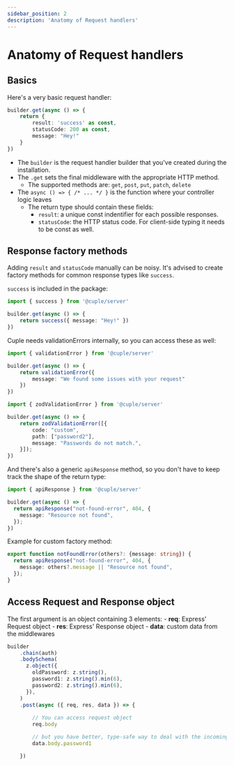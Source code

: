 ```yaml
---
sidebar_position: 2
description: 'Anatomy of Request handlers'
---
```


# Anatomy of Request handlers

## Basics

Here's a very basic request handler:
```ts
builder.get(async () => {
    return {
        result: 'success' as const,
        statusCode: 200 as const,
        message: "Hey!"
    }
})
```

 - The `builder` is the request handler builder that you've created during the installation.
 - The `.get` sets the final middleware with the appropriate HTTP method.
    - The supported methods are: `get`, `post`, `put`, `patch`, `delete`
 - The `async () => { /* ... */ }` is the function where your controller logic leaves
    - The return type should contain these fields:
        - `result`: a unique const indentifier for each possible responses.
        - `statusCode`: the HTTP status code. For client-side typing it needs to be const as well.

## Response factory methods

Adding `result` and `statusCode` manually can be noisy.
It's advised to create factory methods for common response types like `success`.

`success` is included in the package:

```ts
import { success } from '@cuple/server'

builder.get(async () => {
    return success({ message: "Hey!" })
})
```

Cuple needs validationErrors internally, so you can access these as well:

```ts
import { validationError } from '@cuple/server'

builder.get(async () => {
    return validationError({
        message: "We found some issues with your request"
    })
})
```

```ts
import { zodValidationError } from '@cuple/server'

builder.get(async () => {
    return zodValidationError([{
        code: "custom",
        path: ["password2"],
        message: "Passwords do not match.",
    }]);
})
```

And there's also a generic `apiResponse` method, so you don't have to keep track the shape of the return type:


```ts
import { apiResponse } from '@cuple/server'

builder.get(async () => {
  return apiResponse("not-found-error", 404, {
    message: "Resource not found",
  });
})
```

Example for custom factory method:
```ts
export function notFoundError(others?: {message: string}) {
  return apiResponse("not-found-error", 404, {
    message: others?.message || "Resource not found",
  });
}
```

## Access Request and Response object

The first argument is an object containing 3 elements:
    -   **req**: Express' Request object
    -   **res**: Express' Response object
    -   **data**: custom data from the middlewares

```ts
builder
    .chain(auth)
    .bodySchema(
      z.object({
        oldPassword: z.string(),
        password1: z.string().min(6),
        password2: z.string().min(6),
      }),
    )
    .post(async ({ req, res, data }) => {
        
        // You can access request object
        req.body

        // but you have better, type-safe way to deal with the incoming data
        data.body.password1

    })
```